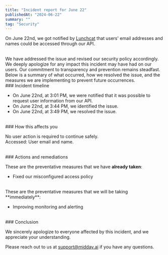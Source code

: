 ```yaml
---
title: "Incident report for June 22"
publishedAt: "2024-06-22"
summary: ""
tag: "Security"
---
```


On June 22nd, we got notified by [Lunchcat](https://lunchcat.dev) that users' email addresses and names could be accessed through our API.

<br />
We have addressed the issue and revised our security policy accordingly.
<br />
We deeply apologize for any impact this incident may have had on our users. Our commitment
to transparency and prevention remains steadfast. Below is a summary of what occurred,
how we resolved the issue, and the measures we are implementing to prevent future
occurrences.

<br />
### Incident timeline

- On June 22nd, at 3:01 PM, we were notified that it was possible to request user information from our API.
- On June 22nd, at 3:44 PM, we identified the issue.
- On June 22nd, at 3:49 PM, we resolved the issue.

<br />
### How this affects you

No user action is required to continue safely. <br />
Accessed: User email and name.

<br />
### Actions and remediations

These are the preventative measures that we have **already taken**:

- Fixed our misconfigured access policy

<br />
These are the preventative measures that we will be taking **immediately**:

- Improving monitoring and alerting

<br />
### Conclusion

We sincerely apologize to everyone affected by this incident, and we appreciate your understanding.

Please reach out to us at support@midday.ai if you have any questions.
